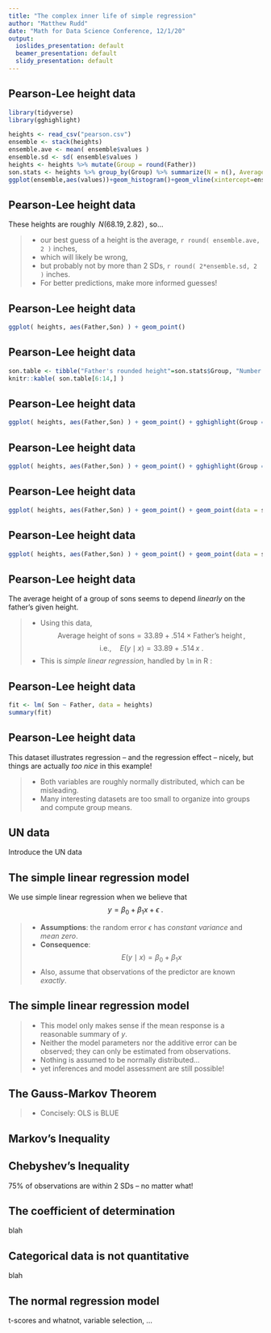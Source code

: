 ```yaml
---
title: "The complex inner life of simple regression"
author: "Matthew Rudd"
date: "Math for Data Science Conference, 12/1/20"
output:
  ioslides_presentation: default
  beamer_presentation: default
  slidy_presentation: default
---
```


## Pearson-Lee height data

```r
library(tidyverse)
library(gghighlight)

heights <- read_csv("pearson.csv")
ensemble <- stack(heights)
ensemble.ave <- mean( ensemble$values )
ensemble.sd <- sd( ensemble$values )
heights <- heights %>% mutate(Group = round(Father))
son.stats <- heights %>% group_by(Group) %>% summarize(N = n(), Average = round(mean(Son),2), SD = round(sd(Son),2))
ggplot(ensemble,aes(values))+geom_histogram()+geom_vline(xintercept=ensemble.ave+ensemble.sd*c(-2,0,2),color="dodgerblue",linetype="dashed")+xlab("Heights of fathers and sons")

```

## Pearson-Lee height data

These heights are roughly $\, N(68.19, 2.82) \,$, so...

>- our best guess of a height is the average, `r round( ensemble.ave, 2 )` inches, 
>- which will likely be wrong, 
>- but probably not by more than 2 SDs, `r round( 2*ensemble.sd, 2 )` inches.
>- For better predictions, make more informed guesses!

## Pearson-Lee height data

```r
ggplot( heights, aes(Father,Son) ) + geom_point()
```

## Pearson-Lee height data {.smaller}

```r
son.table <- tibble("Father's rounded height"=son.stats$Group, "Number of sons"=son.stats$N, "Average height"=son.stats$Average, SD=son.stats$SD)
knitr::kable( son.table[6:14,] )
```

## Pearson-Lee height data

```r
ggplot( heights, aes(Father,Son) ) + geom_point() + gghighlight(Group == 65)
```

## Pearson-Lee height data

```r
ggplot( heights, aes(Father,Son) ) + geom_point() + gghighlight(Group == 71)
```

## Pearson-Lee height data

```r
ggplot( heights, aes(Father,Son) ) + geom_point() + geom_point(data = son.stats, aes(Group, Average), color="deeppink", size=3)
```

## Pearson-Lee height data

```r
ggplot( heights, aes(Father,Son) ) + geom_point() + geom_point(data = son.stats, aes(Group, Average), color="deeppink", size=3)+ geom_smooth( method="lm", level=0 )

```

## Pearson-Lee height data

The average height of a group of sons seems to depend _linearly_ on the father's given height.

>- Using this data, $$\text{Average height of sons} = 33.89 + .514 \times \text{Father's height} \, ,$$ $$\text{i.e.}, \quad E( y \mid x ) = 33.89 + .514 \, x \ .$$
>- This is _simple linear regression_, handled by `lm` in R :

## Pearson-Lee height data {.smaller}

```r
fit <- lm( Son ~ Father, data = heights)
summary(fit)
```

## Pearson-Lee height data

This dataset illustrates regression -- and the regression effect -- nicely, but things are  actually _too nice_ in this example!

>- Both variables are roughly normally distributed, which can be misleading.
>- Many interesting datasets are too small to organize into groups and compute group means.

## UN data

Introduce the UN data

## The simple linear regression model

We use simple linear regression when we believe that $$y = \beta_{0} + \beta_{1} x + \epsilon \ . $$

>- **Assumptions**: the random error $\epsilon$ has _constant variance_ and _mean zero_.
>- **Consequence**: $$E(y \mid x) = \beta_{0} + \beta_{1}x$$
>- Also, assume that observations of the predictor are known _exactly_.

## The simple linear regression model

>- This model only makes sense if the mean response is a reasonable summary of $y$.
>- Neither the model parameters nor the additive error can be observed; they can only be estimated from observations.
>- Nothing is assumed to be normally distributed...
>- yet inferences and model assessment are still possible!

## The Gauss-Markov Theorem

>- Concisely: OLS is BLUE

## Markov's Inequality

## Chebyshev's Inequality

75% of observations are within 2 SDs -- no matter what!

## The coefficient of determination

blah

## Categorical data is not quantitative

blah

## The normal regression model

t-scores and whatnot, variable selection, ...

